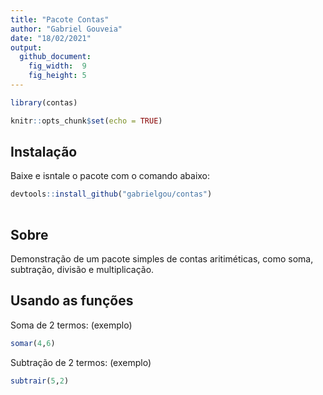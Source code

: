 ```yaml
---
title: "Pacote Contas"
author: "Gabriel Gouveia"
date: "18/02/2021"
output: 
  github_document: 
    fig_width:  9
    fig_height: 5
---
```

```r
library(contas)
```
```r
knitr::opts_chunk$set(echo = TRUE)
```
## Instalação

Baixe e isntale o pacote com o comando abaixo:
```r
devtools::install_github("gabrielgou/contas")
  
```
## Sobre

Demonstração de um pacote simples de contas aritiméticas, como soma, subtração, divisão e multiplicação.

## Usando as funções

Soma de 2 termos: (exemplo)
```r
somar(4,6)

```

Subtração de 2 termos: (exemplo)
```r
subtrair(5,2)
```
